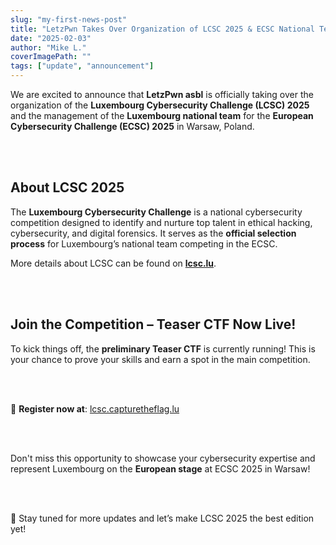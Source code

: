 ```yaml
---
slug: "my-first-news-post"
title: "LetzPwn Takes Over Organization of LCSC 2025 & ECSC National Team  "
date: "2025-02-03"
author: "Mike L."
coverImagePath: ""
tags: ["update", "announcement"]
---
```


We are excited to announce that **LetzPwn asbl** is officially taking over the organization of the **Luxembourg Cybersecurity Challenge (LCSC) 2025** and the management of the **Luxembourg national team** for the **European Cybersecurity Challenge (ECSC) 2025** in Warsaw, Poland.

<br/><br/>

## About LCSC 2025
The **Luxembourg Cybersecurity Challenge** is a national cybersecurity competition designed to identify and nurture top talent in ethical hacking, cybersecurity, and digital forensics. It serves as the **official selection process** for Luxembourg’s national team competing in the ECSC.

More details about LCSC can be found on **[lcsc.lu](https://lcsc.lu)**.

<br/><br/>

## Join the Competition – Teaser CTF Now Live!
To kick things off, the **preliminary Teaser CTF** is currently running! This is your chance to prove your skills and earn a spot in the main competition.

<br/><br/>

📌 **Register now at**: [lcsc.capturetheflag.lu](https://lcsc.capturetheflag.lu)

<br/><br/>

Don't miss this opportunity to showcase your cybersecurity expertise and represent Luxembourg on the **European stage** at ECSC 2025 in Warsaw!

<br/><br/>

🚀 Stay tuned for more updates and let’s make LCSC 2025 the best edition yet!
